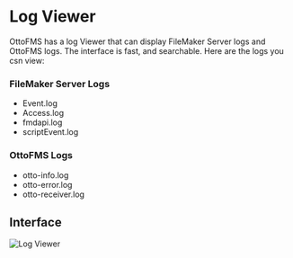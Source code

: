 
# Log Viewer

OttoFMS has a log Viewer that can display FileMaker Server logs and OttoFMS logs. The interface is fast, and searchable. Here are the logs you csn view:

### FileMaker Server Logs

- Event.log
- Access.log
- fmdapi.log
- scriptEvent.log

### OttoFMS Logs

- otto-info.log
- otto-error.log
- otto-receiver.log

## Interface

![Log Viewer](/img/ottofms/console/log-viewer.png)
